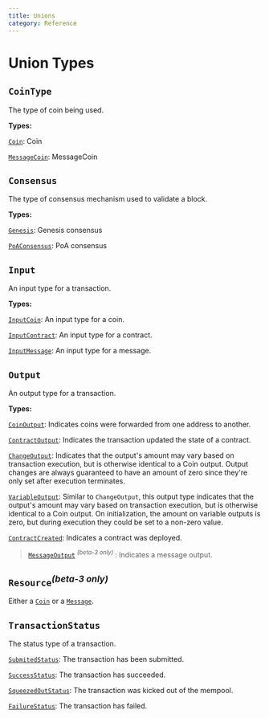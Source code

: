 ```yaml
---
title: Unions
category: Reference
---
```


# Union Types

## `CoinType`

The type of coin being used.

**Types:**

<a href="/docs/reference/objects/#coin">`Coin`</a>: Coin

<a href="/docs/reference/objects/#messagecoin">`MessageCoin`</a>: MessageCoin

## `Consensus`

The type of consensus mechanism used to validate a block.

**Types:**

<a href="/docs/reference/objects/#genesis">`Genesis`</a>: Genesis consensus

<a href="/docs/reference/objects/#poaconsensus">`PoAConsensus`</a>: PoA
consensus

## `Input`

An input type for a transaction.

**Types:**

<a href="/docs/reference/objects/#inputcoin">`InputCoin`</a>: An input type for
a coin.

<a href="/docs/reference/objects/#inputcontract">`InputContract`</a>: An input
type for a contract.

<a href="/docs/reference/objects/#inputmessage">`InputMessage`</a>: An input
type for a message.

## `Output`

An output type for a transaction.

**Types:**

<a href="/docs/reference/objects/#coinoutput">`CoinOutput`</a>: Indicates coins
were forwarded from one address to another.

<a href="/docs/reference/objects/#contractoutput">`ContractOutput`</a>:
Indicates the transaction updated the state of a contract.

<a href="/docs/reference/objects/#changeoutput">`ChangeOutput`</a>: Indicates
that the output's amount may vary based on transaction execution, but is
otherwise identical to a Coin output. Output changes are always guaranteed to
have an amount of zero since they're only set after execution terminates.

<a href="/docs/reference/objects/#variableoutput">`VariableOutput`</a>: Similar
to `ChangeOutput`, this output type indicates that the output's amount may vary
based on transaction execution, but is otherwise identical to a Coin output. On
initialization, the amount on variable outputs is zero, but during execution
they could be set to a non-zero value.

<a href="/docs/reference/objects/#contractcreated">`ContractCreated`</a>:
Indicates a contract was deployed.

> <a href="/docs/reference/objects/#messageoutput">`MessageOutput`</a>
>  <sup> _(beta-3 only)_ </sup>
> : Indicates a message output.

## `Resource`<sup>_(beta-3 only)_</sup>

Either a <a href="/docs/reference/objects/#coin">`Coin`</a> or a <a href="/docs/reference/objects/#message">`Message`</a>.

## `TransactionStatus`

The status type of a transaction.

<a href="/docs/reference/objects/#submittedstatus">`SubmitedStatus`</a>: The
transaction has been submitted.

<a href="/docs/reference/objects/#successstatus">`SuccessStatus`</a>: The
transaction has succeeded.

<a href="/docs/reference/objects/#squeezedoutstatus">`SqueezedOutStatus`</a>:
The transaction was kicked out of the mempool.

<a href="/docs/reference/objects/#failurestatus">`FailureStatus`</a>: The
transaction has failed.
